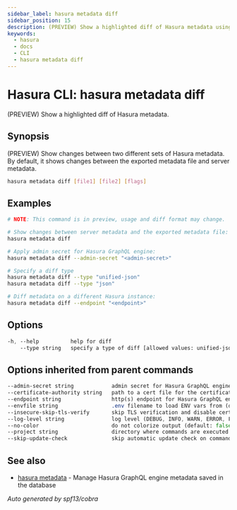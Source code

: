 ```yaml
---
sidebar_label: hasura metadata diff
sidebar_position: 15
description: (PREVIEW) Show a highlighted diff of Hasura metadata using the Hasura CLI
keywords:
  - hasura
  - docs
  - CLI
  - hasura metadata diff
---
```


# Hasura CLI: hasura metadata diff

(PREVIEW) Show a highlighted diff of Hasura metadata.

## Synopsis

(PREVIEW) Show changes between two different sets of Hasura metadata.
By default, it shows changes between the exported metadata file and server metadata.

```bash
hasura metadata diff [file1] [file2] [flags]
```

## Examples

```bash
# NOTE: This command is in preview, usage and diff format may change.

# Show changes between server metadata and the exported metadata file:
hasura metadata diff

# Apply admin secret for Hasura GraphQL engine:
hasura metadata diff --admin-secret "<admin-secret>"

# Specify a diff type
hasura metadata diff --type "unified-json"
hasura metadata diff --type "json"

# Diff metadata on a different Hasura instance:
hasura metadata diff --endpoint "<endpoint>"
```

## Options

```sass
-h, --help          help for diff
    --type string   specify a type of diff [allowed values: unified-json,unified-yaml, yaml, json]
```

## Options inherited from parent commands

```sass
--admin-secret string            admin secret for Hasura GraphQL engine (env "HASURA_GRAPHQL_ADMIN_SECRET")
--certificate-authority string   path to a cert file for the certificate authority (env "HASURA_GRAPHQL_CERTIFICATE_AUTHORITY")
--endpoint string                http(s) endpoint for Hasura GraphQL engine (env "HASURA_GRAPHQL_ENDPOINT")
--envfile string                 .env filename to load ENV vars from (default ".env")
--insecure-skip-tls-verify       skip TLS verification and disable cert checking (default: false) (env "HASURA_GRAPHQL_INSECURE_SKIP_TLS_VERIFY")
--log-level string               log level (DEBUG, INFO, WARN, ERROR, FATAL) (default "INFO")
--no-color                       do not colorize output (default: false)
--project string                 directory where commands are executed (default: current dir)
--skip-update-check              skip automatic update check on command execution
```

## See also

* [hasura metadata](/hasura-cli/commands/hasura_metadata.mdx)	 - Manage Hasura GraphQL engine metadata saved in the database

_Auto generated by spf13/cobra_
